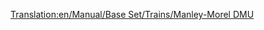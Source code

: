 [[Translation:en/Manual/Base Set/Trains/Manley-Morel DMU]]
{{it/Manual/Base Set/Trains/Treni|Image=[[File:en/Manual/Base Set/Trains/Manleymoreldmu.png]]
|Name=Manley-Morel DMU
|Costo=€25.780
|Velocità=112 km/h (70 mph, 31 m/s)
|Peso=32 t
|Potenza=608 hp (453 kW)
|Annuale=€2.588
|Progettata=1956
|Durata esercizio=12
|Capacità=76 passeggeri
|Descrizione=La DMU Manley-Morel è un'unità multipla diesel che per impostazione predefinita viene fornita con due unità e trasporta passeggeri.

Questi treni sono davvero adatti solo per il trasporto leggero di passeggeri, in quanto non hanno il potere di trasportare merci più pesanti e di tirare più carrelli. Potresti aggiungere più unità per aumentare potenza e capacità (in vero stile DMU), ma rimarrebbe la limitazione a 112 Km all'ora, quindi l'opzione migliore sarebbe aspettare che venga introdotta la [[it/Manual/Base Set/Trains/SH '125'|SH "125"]] nel 1977 e usare quella

Considerate però che quando treni più veloci arrivano su una grande rete, rimarranno bloccati dietro queste unità poco veloci che rallentano l'intera rete, quindi è necessario aggiornare l'intero parco locomotive oppure mantenere le DMU su una sezione separata di traccia o in alternativa costruire [[en/Sezioni di sorpasso]].

Questo treno è reso obsoleto dal [[it/Manual/Base Set/Trains/Dash|"Dash"]] che è stato introdotto nel 1984, 11 km orari più veloce e 100 hp più potente - non sembra molto, ma hanno una forte accelerazione!


|Real-life=Questa è la versione Transport Tycoon della [http://en.wikipedia.org/wiki/BR_Class_101 Metro-Cammell Classe 101 DMU] che è stata introdotta come parte del piano di modernizzazione delle ferrovie del 1956, progettato per sostituire le locomotive a vapore in loco e linee semi-espresse. È rappresentativo dello stile generale dei DMU introdotti tra la fine degli anni '50 e l'inizio degli anni '60. Incredibilmente, nonostante la durata della vita di 12 anni del TTD, queste macchine si potevano ancora vedere attraversare la campagna britannica fino al 2003! Operano ancora su linee ferroviarie preservate.
}}